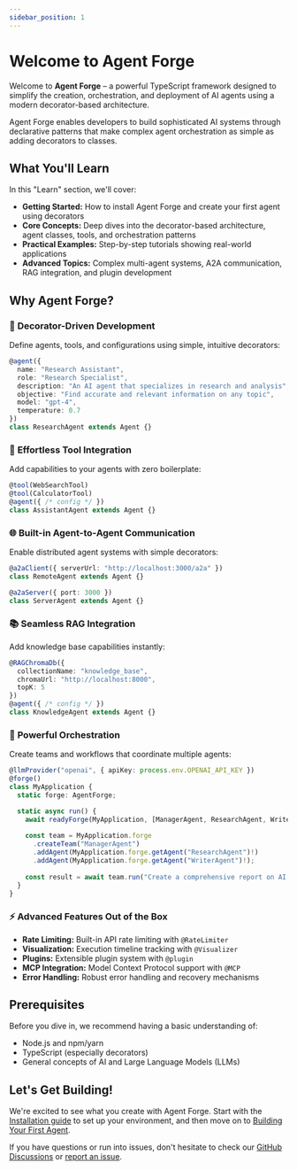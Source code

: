 ```yaml
---
sidebar_position: 1
---
```


# Welcome to Agent Forge

Welcome to **Agent Forge** – a powerful TypeScript framework designed to simplify the creation, orchestration, and deployment of AI agents using a modern decorator-based architecture.

Agent Forge enables developers to build sophisticated AI systems through declarative patterns that make complex agent orchestration as simple as adding decorators to classes.

## What You'll Learn

In this "Learn" section, we'll cover:

*   **Getting Started:** How to install Agent Forge and create your first agent using decorators
*   **Core Concepts:** Deep dives into the decorator-based architecture, agent classes, tools, and orchestration patterns
*   **Practical Examples:** Step-by-step tutorials showing real-world applications
*   **Advanced Topics:** Complex multi-agent systems, A2A communication, RAG integration, and plugin development

## Why Agent Forge?

### 🎯 **Decorator-Driven Development**
Define agents, tools, and configurations using simple, intuitive decorators:

```typescript
@agent({
  name: "Research Assistant",
  role: "Research Specialist",
  description: "An AI agent that specializes in research and analysis",
  objective: "Find accurate and relevant information on any topic",
  model: "gpt-4",
  temperature: 0.7
})
class ResearchAgent extends Agent {}
```

### 🔧 **Effortless Tool Integration**
Add capabilities to your agents with zero boilerplate:

```typescript
@tool(WebSearchTool)
@tool(CalculatorTool)
@agent({ /* config */ })
class AssistantAgent extends Agent {}
```

### 🌐 **Built-in Agent-to-Agent Communication**
Enable distributed agent systems with simple decorators:

```typescript
@a2aClient({ serverUrl: "http://localhost:3000/a2a" })
class RemoteAgent extends Agent {}

@a2aServer({ port: 3000 })
class ServerAgent extends Agent {}
```

### 📚 **Seamless RAG Integration**
Add knowledge base capabilities instantly:

```typescript
@RAGChromaDb({
  collectionName: "knowledge_base",
  chromaUrl: "http://localhost:8000",
  topK: 5
})
@agent({ /* config */ })
class KnowledgeAgent extends Agent {}
```

### 🔄 **Powerful Orchestration**
Create teams and workflows that coordinate multiple agents:

```typescript
@llmProvider("openai", { apiKey: process.env.OPENAI_API_KEY })
@forge()
class MyApplication {
  static forge: AgentForge;

  static async run() {
    await readyForge(MyApplication, [ManagerAgent, ResearchAgent, WriterAgent]);
    
    const team = MyApplication.forge
      .createTeam("ManagerAgent")
      .addAgent(MyApplication.forge.getAgent("ResearchAgent")!)
      .addAgent(MyApplication.forge.getAgent("WriterAgent")!);
      
    const result = await team.run("Create a comprehensive report on AI trends");
  }
}
```

### ⚡ **Advanced Features Out of the Box**
- **Rate Limiting:** Built-in API rate limiting with `@RateLimiter`
- **Visualization:** Execution timeline tracking with `@Visualizer`
- **Plugins:** Extensible plugin system with `@plugin`
- **MCP Integration:** Model Context Protocol support with `@MCP`
- **Error Handling:** Robust error handling and recovery mechanisms

## Prerequisites

Before you dive in, we recommend having a basic understanding of:

*   Node.js and npm/yarn
*   TypeScript (especially decorators)
*   General concepts of AI and Large Language Models (LLMs)

## Let's Get Building!

We're excited to see what you create with Agent Forge. Start with the [Installation guide](./installation.mdx) to set up your environment, and then move on to [Building Your First Agent](./your-first-agent.mdx).

If you have questions or run into issues, don't hesitate to check our [GitHub Discussions](https://github.com/frostlogic-ab/agent-forge/discussions) or [report an issue](https://github.com/frostlogic-ab/agent-forge/issues). 
